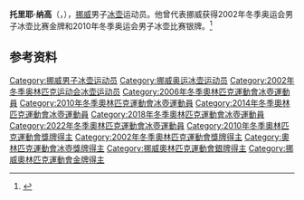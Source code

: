 {{NoteTA|G1=Sports}}
'''托里耶·纳高'''（{{lang-no|Torger Nergård}}，{{bd|1974年|12月12日||}}），[[挪威|挪威]]男子[[冰壶|冰壶]]运动员。他曾代表挪威获得2002年冬季奥运会男子冰壶比赛金牌和2010年冬季奥运会男子冰壶比赛银牌。<ref>{{Cite web|title=Torger NERGAARD|url=https://www.olympic.org/torger-nergaard|accessdate=2021-04-10|work=International Olympic Committee|archive-date=2021-04-10|archive-url=https://web.archive.org/web/20210410162751/https://www.olympic.org/torger-nergaard|dead-url=no}}</ref>

== 参考资料 ==
{{reflist}}

{{奥林匹克运动会冰壶比赛男子团体冠军}}

{{Authority control}}
{{DEFAULTSORT:Nergård, Torger}}
[[Category:挪威男子冰壶运动员|Category:挪威男子冰壶运动员]]
[[Category:挪威奥运冰壶运动员|Category:挪威奥运冰壶运动员]]
[[Category:2002年冬季奥林匹克运动会冰壶运动员|Category:2002年冬季奥林匹克运动会冰壶运动员]]
[[Category:2006年冬季奧林匹克運動會冰壺運動員|Category:2006年冬季奧林匹克運動會冰壺運動員]]
[[Category:2010年冬季奧林匹克運動會冰壺運動員|Category:2010年冬季奧林匹克運動會冰壺運動員]]
[[Category:2014年冬季奧林匹克運動會冰壺運動員|Category:2014年冬季奧林匹克運動會冰壺運動員]]
[[Category:2018年冬季奧林匹克運動會冰壺運動員|Category:2018年冬季奧林匹克運動會冰壺運動員]]
[[Category:2022年冬季奧林匹克運動會冰壺運動員|Category:2022年冬季奧林匹克運動會冰壺運動員]]
[[Category:2010年冬季奧林匹克運動會獎牌得主|Category:2010年冬季奧林匹克運動會獎牌得主]]
[[Category:2002年冬季奧林匹克運動會獎牌得主|Category:2002年冬季奧林匹克運動會獎牌得主]]
[[Category:奧林匹克運動會冰壺獎牌得主|Category:奧林匹克運動會冰壺獎牌得主]]
[[Category:挪威奧林匹克運動會銀牌得主|Category:挪威奧林匹克運動會銀牌得主]]
[[Category:挪威奧林匹克運動會金牌得主|Category:挪威奧林匹克運動會金牌得主]]